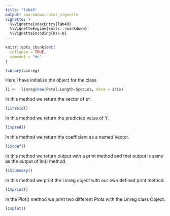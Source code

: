 ```yaml
---
title: "lab4R"
output: rmarkdown::html_vignette
vignette: >
  %\VignetteIndexEntry{lab4R}
  %\VignetteEngine{knitr::rmarkdown}
  %\VignetteEncoding{UTF-8}
---
```


```r
knitr::opts_chunk$set(
  collapse = TRUE,
  comment = "#>"
)
```

```r
library(Linreg)
```
Here i have initialize the object for the class.

```r

l1 <-  linreg$new(Petal.Length~Species, data = iris)
```

In this method we return the vector of e^.

```r
l1$resid()
```

In this method we return the predicted value of Y.

```r
l1$pred()
```
In this method we return the coefficient as a named Vector.


```r
l1$coef()
```

In this method we return output with a print method and that output is same as the output of lm() method.

```r
l1$summary()
```
In this method we print the Linreg object with our own defined print method.

```r
l1$print()
```
In the Plot() method we print two different Plots with the Linreg class Object.

```r
l1$plot()
```
